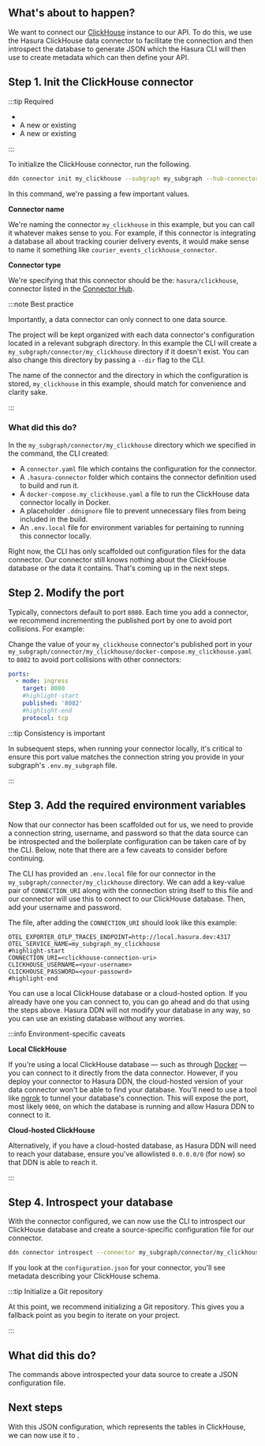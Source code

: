 
## What's about to happen?

We want to connect our [ClickHouse](https://clickhouse.com/) instance to our API. To do this, we use the Hasura
ClickHouse data connector to facilitate the connection and then introspect the database to generate JSON which the
Hasura CLI will then use to create metadata which can then define your API.

## Step 1. Init the ClickHouse connector

:::tip Required

- <BaseUrlLink to="/getting-started/prerequisites" text="The DDN CLI, VS Code extension, and Docker installed" />
- A new or existing <BaseUrlLink to="/getting-started/init-supergraph" text="supergraph" />
- A new or existing <BaseUrlLink to="/getting-started/init-subgraph" text="subgraph" />

:::

To initialize the ClickHouse connector, run the following.

```bash title="From the root of your project, run:"
ddn connector init my_clickhouse --subgraph my_subgraph --hub-connector hasura/clickhouse
```

In this command, we're passing a few important values.

**Connector name**

We're naming the connector `my_clickhouse` in this example, but you can call it whatever makes sense to you. For
example, if this connector is integrating a database all about tracking courier delivery events, it would make sense to
name it something like `courier_events_clickhouse_connector`.

**Connector type**

We're specifying that this connector should be the: `hasura/clickhouse`, connector listed in the
[Connector Hub](https://hasura.io/connectors/clickhouse).

:::note Best practice

Importantly, a data connector can only connect to one data source.

The project will be kept organized with each data connector's configuration located in a relevant subgraph directory. In
this example the CLI will create a `my_subgraph/connector/my_clickhouse` directory if it doesn't exist. You can also
change this directory by passing a `--dir` flag to the CLI.

The name of the connector and the directory in which the configuration is stored, `my_clickhouse` in this example,
should match for convenience and clarity sake.

:::

### What did this do?

In the `my_subgraph/connector/my_clickhouse` directory which we specified in the command, the CLI created:

- A `connector.yaml` file which contains the configuration for the connector.
- A `.hasura-connector` folder which contains the connector definition used to build and run it.
- A `docker-compose.my_clickhouse.yaml` a file to run the ClickHouse data connector locally in Docker.
- A placeholder `.ddnignore` file to prevent unnecessary files from being included in the build.
- An `.env.local` file for environment variables for pertaining to running this connector locally.

Right now, the CLI has only scaffolded out configuration files for the data connector. Our connector still knows nothing
about the ClickHouse database or the data it contains. That's coming up in the next steps.

## Step 2. Modify the port

Typically, connectors default to port `8080`. Each time you add a connector, we recommend incrementing the published
port by one to avoid port collisions. For example:

Change the value of your `my_clickhouse` connector's published port in your
`my_subgraph/connector/my_clickhouse/docker-compose.my_clickhouse.yaml` to `8082` to avoid port collisions with other
connectors:

```yaml title="my_subgraph/connector/my_clickhouse/docker-compose.my_clickhouse.yaml"
ports:
  - mode: ingress
    target: 8080
    #highlight-start
    published: '8082'
    #highlight-end
    protocol: tcp
```

:::tip Consistency is important

In subsequent steps, when running your connector locally, it's critical to ensure this port value matches the connection
string you provide in your subgraph's `.env.my_subgraph` file.

:::

## Step 3. Add the required environment variables

Now that our connector has been scaffolded out for us, we need to provide a connection string, username, and password so
that the data source can be introspected and the boilerplate configuration can be taken care of by the CLI. Below, note
that there are a few caveats to consider before continuing.

The CLI has provided an `.env.local` file for our connector in the `my_subgraph/connector/my_clickhouse` directory. We
can add a key-value pair of `CONNECTION_URI` along with the connection string itself to this file and our connector will
use this to connect to our ClickHouse database. Then, add your username and password.

The file, after adding the `CONNECTION_URI` should look like this example:

```env title="my_subgraph/connector/my_clickhouse/.env.local"
OTEL_EXPORTER_OTLP_TRACES_ENDPOINT=http://local.hasura.dev:4317
OTEL_SERVICE_NAME=my_subgraph_my_clickhouse
#highlight-start
CONNECTION_URI=<clickhouse-connection-uri>
CLICKHOUSE_USERNAME=<your-username>
CLICKHOUSE_PASSWORD=<your-passowrd>
#highlight-end
```

You can use a local ClickHouse database or a cloud-hosted option. If you already have one you can connect to, you can go
ahead and do that using the steps above. Hasura DDN will not modify your database in any way, so you can use an existing
database without any worries.

:::info Environment-specific caveats

**Local ClickHouse**

If you're using a local ClickHouse database — such as through
[Docker](https://hub.docker.com/r/clickhouse/clickhouse-server/) — you can connect to it directly from the data
connector. However, if you deploy your connector to Hasura DDN, the cloud-hosted version of your data connector won't be
able to find your database. You'll need to use a tool like [ngrok](https://ngrok.com/) to tunnel your database's
connection. This will expose the port, most likely `9000`, on which the database is running and allow Hasura DDN to
connect to it.

**Cloud-hosted ClickHouse**

Alternatively, if you have a cloud-hosted database, as Hasura DDN will need to reach your database, ensure you've
allowlisted `0.0.0.0/0` (for now) so that DDN is able to reach it.

:::

## Step 4. Introspect your database

With the connector configured, we can now use the CLI to introspect our ClickHouse database and create a source-specific
configuration file for our connector.

```bash title="From the root of your project run:"
ddn connector introspect --connector my_subgraph/connector/my_clickhouse/connector.yaml
```

If you look at the `configuration.json` for your connector, you'll see metadata describing your ClickHouse schema.

:::tip Initialize a Git repository

At this point, we recommend initializing a Git repository. This gives you a fallback point as you begin to iterate on
your project.

:::

## What did this do?

The commands above introspected your data source to create a JSON configuration file.

## Next steps

<!-- prettier-ignore -->
With this JSON configuration, which represents the tables in ClickHouse, we can now use it to <BaseUrlLink to="/getting-started/connect-to-data/create-source-metadata" text="generate Hasura metadata" />.

